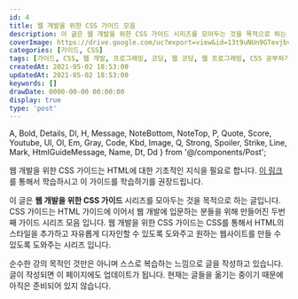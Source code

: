```yaml
---
id: 4
title: 웹 개발을 위한 CSS 가이드 모음
description: 이 글은 웹 개발을 위한 CSS 가이드 시리즈를 모아두는 것을 목적으로 하는 글입니다. CSS 가이드는 HTML 가이드에 이어서 웹 개발에 입문하는 분들을 위해 만들어진 두번째 가이드 시리즈 모음 입니다. 웹 개발을 위한 CSS 가이드는 CSS를 통해서 HTML의 스타일을 추가하고 자유롭게 디자인할 수 있도록 도와주고 원하는 웹사이트를 만들 수 있도록 도와주는 시리즈 입니다.
coverImage: https://drive.google.com/uc?export=view&id=13t9uNUn9GTevjbvP_oP67W8g7ud1jPm3
categories: [가이드, CSS]
tags: [가이드, CSS, 웹 개발, 프로그래밍, 코딩, 웹 코딩, 웹 프로그래밍, CSS 공부하기, CSS 초보]
createdAt: 2021-05-02 18:53:00
updatedAt: 2021-05-02 18:53:00
keywords: []
drawDate: 0000-00-00 00:00:00
display: true
type: 'post'
---
```


  A, Bold, Details, Dl, H, Message, NoteBottom, NoteTop, P,
  Quote, Score, Youtube, Ul, Ol, Em, Gray, Code, Kbd, Image,
  Q, Strong, Spoiler, Strike, Line, Mark, HtmlGuideMessage, Name,
  Dt, Dd
} from '@/components/Post';

<Message color='yellow'>
  <p>웹 개발을 위한 CSS 가이드는 HTML에 대한 기초적인 지식을 필요로 합니다. <A type='blog' href='/post/2021-05-02-01-complete-html-guide'>이 링크</A>를 통해서 학습하시고 이 가이드를 학습하기를 권장드립니다.</p>
</Message>

이 글은 **웹 개발을 위한 CSS 가이드** 시리즈를 모아두는 것을 목적으로 하는 글입니다. CSS 가이드는 HTML 가이드에 이어서 웹 개발에 입문하는 분들을 위해 만들어진 두번째 가이드 시리즈 모음 입니다. 웹 개발을 위한 CSS 가이드는 CSS를 통해서 HTML의 스타일을 추가하고 자유롭게 디자인할 수 있도록 도와주고 원하는 웹사이트를 만들 수 있도록 도와주는 시리즈 입니다.

순수한 강의 목적인 것만은 아니며 스스로 복습하는 느낌으로 글을 작성하고 있습니다. 글이 작성되면 이 페이지에도 업데이트가 됩니다. 현재는 글들을 옮기는 중이기 때문에 아직은 준비되어 있지 않습니다.

